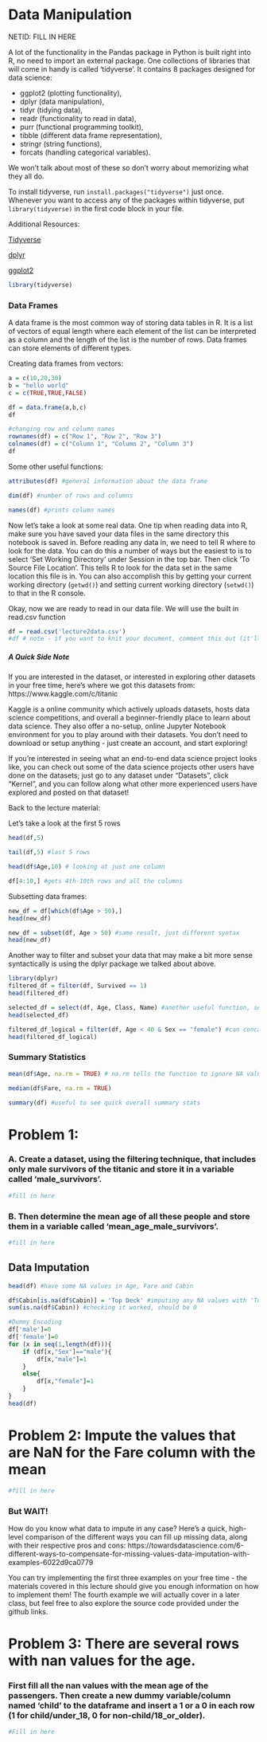 
# Data Manipulation


NETID: FILL IN HERE


A lot of the functionality in the Pandas package in Python is built right into R, no need to import an external package. One collections of libraries that will come in handy is called 'tidyverse'. It contains 8 packages designed for data science: 

* ggplot2 (plotting functionality), 
* dplyr (data manipulation), 
* tidyr (tidying data), 
* readr (functionality to read in data),
* purr (functional programming toolkit), 
* tibble (different data frame representation), 
* stringr (string functions), 
* forcats (handling categorical variables). 
    
We won't talk about most of these so don't worry about memorizing what they all do. 

To install tidyverse, run `install.packages("tidyverse")` just once. Whenever you want to access any of the packages within tidyverse, put `library(tidyverse)` in the first code block in your file. 

Additional Resources:

[Tidyverse](https://www.tidyverse.org/)

[dplyr](https://dplyr.tidyverse.org/)

[ggplot2](https://ggplot2.tidyverse.org/)

```r
library(tidyverse)
```


### Data Frames

A data frame is the most common way of storing data tables in R. It is a list of vectors of equal length where each element of the list can be interpreted as a column and the length of the list is the number of rows. Data frames can store elements of different types. 

Creating data frames from vectors:

```r
a = c(10,20,30)
b = "hello world"
c = c(TRUE,TRUE,FALSE)

df = data.frame(a,b,c)
df
```
```r
#changing row and column names
rownames(df) = c("Row 1", "Row 2", "Row 3")
colnames(df) = c("Column 1", "Column 2", "Column 3")
df
```

Some other useful functions:
```r
attributes(df) #general information about the data frame

```

```r
dim(df) #number of rows and columns
```

```r
names(df) #prints column names
```


Now let's take a look at some real data. One tip when reading data into R, make sure you have saved your data files in the same directory this notebook is saved in. Before reading any data in, we need to tell R where to look for the data. You can do this a number of ways but the easiest to is to select 'Set Working Directory' under Session in the top bar. Then click 'To Source File Location'. This tells R to look for the data set in the same location this file is in. You can also accomplish this by getting your current working directory (`getwd()`) and setting current working directory (`setwd()`) to that in the R console. 

Okay, now we are ready to read in our data file. We will use the built in read.csv function
```r
df = read.csv('lecture2data.csv')
#df # note - if you want to knit your document, comment this out (it'll print out the entire df to the document and take up like a million pages - not ideal)
```
##### A Quick Side Note
If you are interested in the dataset, or interested in exploring other datasets in your free time, here's where we got this datasets from: https://www.kaggle.com/c/titanic

Kaggle is a online community which actively uploads datasets, hosts data science competitions, and overall a beginner-friendly place to learn about data science. They also offer a no-setup, online Jupyter Notebook environment for you to play around with their datasets. You don't need to download or setup anything - just create an account, and start exploring! 

If you're interested in seeing what an end-to-end data science project looks like, you can check out some of the data science projects other users have done on the datasets; just go to any dataset under "Datasets", click "Kernel", and you can follow along what other more experienced users have explored and posted on that dataset!

Back to the lecture material:


Let's take a look at the first 5 rows
```r
head(df,5)
```
```r
tail(df,5) #last 5 rows
```

```r
head(df$Age,10) # looking at just one column
```


```r
df[4:10,] #gets 4th-10th rows and all the columns
```


Subsetting data frames:

```r
new_df = df[which(df$Age > 50),]
head(new_df)
```
```r
new_df = subset(df, Age > 50) #same result, just different syntax
head(new_df)
```
Another way to filter and subset your data that may make a bit more sense syntactically is using the dplyr package we talked about above.

```r
library(dplyr)
filtered_df = filter(df, Survived == 1) 
head(filtered_df)
```
```r
selected_df = select(df, Age, Class, Name) #another useful function, selects columns by names
head(selected_df)
```
```r
filtered_df_logical = filter(df, Age < 40 & Sex == "female") #can concatenate logical statements together within filter
head(filtered_df_logical)
```
### Summary Statistics

```r
mean(df$Age, na.rm = TRUE) # na.rm tells the function to ignore NA values
```
```r
median(df$Fare, na.rm = TRUE)
```

```r
summary(df) #useful to see quick overall summary stats
```

# Problem 1:
### A. Create a dataset, using the filtering technique, that includes only male survivors of the titanic and store it in a variable called 'male_survivors'.

```r
#fill in here
```

### B. Then determine the mean age of all these people and store them in a variable called 'mean_age_male_survivors'.

```r
#fill in here
```

## Data Imputation

```r
head(df) #have some NA values in Age, Fare and Cabin
```



```r
df$Cabin[is.na(df$Cabin)] = 'Top Deck' #imputing any NA values with 'Top Deck'
sum(is.na(df$Cabin)) #checking it worked, should be 0
```

```r
#Dummy Encoding
df['male']=0
df['female']=0
for (x in seq(1,length(df))){
    if (df[x,"Sex"]=="male"){
        df[x,"male"]=1
    }
    else{
        df[x,"female"]=1
    }
}
head(df)
```

# Problem 2: Impute the values that are NaN for the Fare column with the mean
```r
#fill in here
```

### But WAIT!

How do you know what data to impute in any case? Here's a quick, high-level comparison of the different ways you can fill up missing data, along with their respective pros and cons: https://towardsdatascience.com/6-different-ways-to-compensate-for-missing-values-data-imputation-with-examples-6022d9ca0779

You can try implementing the first three examples on your free time - the materials covered in this lecture should give you enough information on how to implement them! The fourth example we will actually cover in a later class, but feel free to also explore the source code provided under the github links.


# Problem 3: There are several rows with nan values for the age.
### First fill all the nan values with the mean age of the passengers. Then create a new dummy variable/column named 'child' to the dataframe and insert a 1 or a 0 in each row (1 for child/under_18, 0 for non-child/18_or_older).
```r
#Fill in here
```


